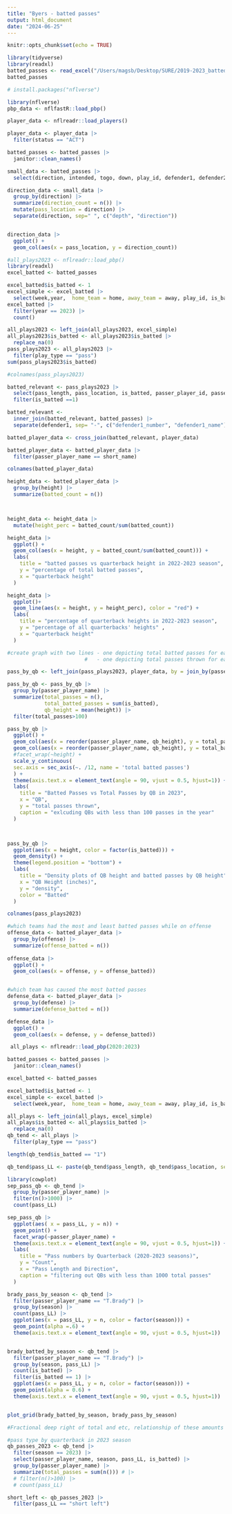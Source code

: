 ```yaml
---
title: "Byers - batted passes"
output: html_document
date: "2024-06-25"
---
```


```r
knitr::opts_chunk$set(echo = TRUE)
```

```r
library(tidyverse)
library(readxl)
batted_passes <- read_excel("/Users/magsb/Desktop/SURE/2019-2023_batted_passes.xlsx")
batted_passes

# install.packages("nflverse")

library(nflverse)
pbp_data <- nflfastR::load_pbp()

player_data <- nflreadr::load_players()

player_data <- player_data |> 
  filter(status == "ACT")
```


```r
batted_passes <- batted_passes |> 
  janitor::clean_names()

small_data <- batted_passes |> 
  select(direction, intended, togo, down, play_id, defender1, defender2, description, player)

direction_data <- small_data |> 
  group_by(direction) |> 
  summarize(direction_count = n()) |> 
  mutate(pass_location = direction) |> 
  separate(direction, sep=" ", c("depth", "direction"))


direction_data |>
  ggplot() +
  geom_col(aes(x = pass_location, y = direction_count))
```


```r
#all_plays2023 <- nflreadr::load_pbp()
library(readxl)
excel_batted <- batted_passes

excel_batted$is_batted <- 1
excel_simple <- excel_batted |> 
  select(week,year,  home_team = home, away_team = away, play_id, is_batted)
excel_batted |> 
  filter(year == 2023) |> 
  count()

all_plays2023 <- left_join(all_plays2023, excel_simple)
all_plays2023$is_batted <- all_plays2023$is_batted |> 
  replace_na(0)
pass_plays2023 <- all_plays2023 |> 
  filter(play_type == "pass")
sum(pass_plays2023$is_batted)

#colnames(pass_plays2023)


```


```r
batted_relevant <- pass_plays2023 |> 
  select(pass_length, pass_location, is_batted, passer_player_id, passer_player_name, play_id, home = home_team, away = away_team, week, year) |> 
  filter(is_batted ==1) 

batted_relevant <-
  inner_join(batted_relevant, batted_passes) |>
  separate(defender1, sep= "-", c("defender1_number", "defender1_name"))

batted_player_data <- cross_join(batted_relevant, player_data)

batted_player_data <- batted_player_data |> 
  filter(passer_player_name == short_name)

colnames(batted_player_data)

height_data <- batted_player_data |> 
  group_by(height) |> 
  summarize(batted_count = n())



height_data <- height_data |> 
  mutate(height_perc = batted_count/sum(batted_count))

height_data |>
  ggplot() +
  geom_col(aes(x = height, y = batted_count/sum(batted_count))) +
  labs(
    title = "batted passes vs quarterback height in 2022-2023 season",
    y = "percentage of total batted passes", 
    x = "quarterback height"
  )

height_data |> 
  ggplot()+
  geom_line(aes(x = height, y = height_perc), color = "red") +
  labs(
    title = "percentage of quarterback heights in 2022-2023 season",
    y = "percentage of all quarterbacks' heights" ,
    x = "quarterback height"
  )
```


```r
#create graph with two lines - one depicting total batted passes for each quarterback 
                         #   - one depicting total passes thrown for each quarterback

pass_by_qb <- left_join(pass_plays2023, player_data, by = join_by(passer_player_id == gsis_id)) 

pass_by_qb <- pass_by_qb |> 
  group_by(passer_player_name) |>   
  summarize(total_passes = n(), 
            total_batted_passes = sum(is_batted), 
            qb_height = mean(height)) |> 
  filter(total_passes>100)

pass_by_qb |> 
  ggplot() +
  geom_col(aes(x = reorder(passer_player_name, qb_height), y = total_passes)) + 
  geom_col(aes(x = reorder(passer_player_name, qb_height), y = total_batted_passes*12), color = "blue") +
  #facet_wrap(~height) + 
  scale_y_continuous(
  sec.axis = sec_axis(~. /12, name = 'total batted passes')
  ) + 
  theme(axis.text.x = element_text(angle = 90, vjust = 0.5, hjust=1)) + 
  labs(
    title = "Batted Passes vs Total Passes by QB in 2023", 
    x = "QB", 
    y = "total passes thrown", 
    caption = "exlcuding QBs with less than 100 passes in the year"
  )



pass_by_qb |> 
  ggplot(aes(x = height, color = factor(is_batted))) +
  geom_density() +
  theme(legend.position = "bottom") + 
  labs(
    title = "Density plots of QB height and batted passes by QB height", 
    x = "QB Height (inches)", 
    y = "density", 
    color = "Batted"
  ) 
```



```r

colnames(pass_plays2023)

```

```r

#which teams had the most and least batted passes while on offense
offense_data <- batted_player_data |> 
  group_by(offense) |> 
  summarize(offense_batted = n())
  
offense_data |>
  ggplot() +
  geom_col(aes(x = offense, y = offense_batted))


#which team has caused the most batted passes
defense_data <- batted_player_data |> 
  group_by(defense) |> 
  summarize(defense_batted = n())

defense_data |> 
  ggplot() +
  geom_col(aes(x = defense, y = defense_batted))

```
```r

 all_plays <- nflreadr::load_pbp(2020:2023)

batted_passes <- batted_passes |> 
  janitor::clean_names()

excel_batted <- batted_passes

excel_batted$is_batted <- 1
excel_simple <- excel_batted |> 
  select(week,year,  home_team = home, away_team = away, play_id, is_batted)

all_plays <- left_join(all_plays, excel_simple)
all_plays$is_batted <- all_plays$is_batted |> 
  replace_na(0)
qb_tend <- all_plays |> 
  filter(play_type == "pass")

length(qb_tend$is_batted == "1")

qb_tend$pass_LL <- paste(qb_tend$pass_length, qb_tend$pass_location, sep=" ")

```

```r
library(cowplot)
sep_pass_qb <- qb_tend |> 
  group_by(passer_player_name) |> 
  filter(n()>1000) |> 
  count(pass_LL) 

sep_pass_qb |>
  ggplot(aes( x = pass_LL, y = n)) +
  geom_point() + 
  facet_wrap(~passer_player_name) +
  theme(axis.text.x = element_text(angle = 90, vjust = 0.5, hjust=1)) + 
  labs(
    title = "Pass numbers by Quarterback (2020-2023 seasons)", 
    y = "Count", 
    x = "Pass Length and Direction", 
    caption = "filtering out QBs with less than 1000 total passes"
  )

brady_pass_by_season <- qb_tend |> 
  filter(passer_player_name == "T.Brady") |> 
  group_by(season) |> 
  count(pass_LL) |> 
  ggplot(aes(x = pass_LL, y = n, color = factor(season))) +
  geom_point(alpha =.6) +   
  theme(axis.text.x = element_text(angle = 90, vjust = 0.5, hjust=1)) 


brady_batted_by_season <- qb_tend |> 
  filter(passer_player_name == "T.Brady") |> 
  group_by(season, pass_LL) |> 
  count(is_batted) |> 
  filter(is_batted == 1) |> 
  ggplot(aes(x = pass_LL, y = n, color = factor(season))) + 
  geom_point(alpha = 0.6) +
  theme(axis.text.x = element_text(angle = 90, vjust = 0.5, hjust=1)) 


plot_grid(brady_batted_by_season, brady_pass_by_season)

```
```r
#Fractional deep right of total and etc, relationship of these amounts with batted passes, size = total pass attempt, each qb is a dot, x = deep left, y = batted percentage (similar thing for air yards)

#pass type by quarterback in 2023 season
qb_passes_2023 <- qb_tend |> 
  filter(season == 2023) |>
  select(passer_player_name, season, pass_LL, is_batted) |> 
  group_by(passer_player_name) |> 
  summarize(total_passes = sum(n())) # |>
  # filter(n()>100) |>
  # count(pass_LL)

short_left <- qb_passes_2023 |> 
  filter(pass_LL == "short left")
```










